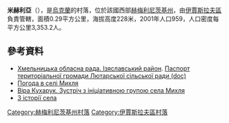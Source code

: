 {{coord|50|9|24|N|26|48|33|E|scale:100000|display=title}}

'''米赫利亞'''（{{lang-uk|Михля}}），是[[烏克蘭|烏克蘭]]的村落，位於該國西部[[赫梅利尼茨基州|赫梅利尼茨基州]]，由[[伊賈斯拉夫區|伊賈斯拉夫區]]負責管轄，面積0.29平方公里，海拔高度228米，2001年人口959，人口密度每平方公里3,353.2人。

==參考資料==
* [https://web.archive.org/web/20160306105422/http://oblrada.km.ua/district/show/15 Хмельницька обласна рада. Ізяславський район]. [https://web.archive.org/web/20160304220216/http://oblrada.km.ua/userfiles/%D0%9F%D0%B0%D1%81%D0%BF%D0%BE%D1%80%D1%82%20%D0%9B%D1%8E%D1%82%D0%B0%D1%80%D0%BA%D0%B0_2011.doc Паспорт територіальної громади Лютарської сільської ради (doc)]
* [http://weather.in.ua/ua/hmel'nickaja/15991 Погода в селі Михля] {{Wayback|url=http://weather.in.ua/ua/hmel%27nickaja/15991 |date=20210423140006 }}
* [http://www.volcorps.org.ua/index.php?option=com_content&view=article&id=160%3Azustrich-myhlya&catid=53%3A2009-12-14-17-45-49&Itemid=80&lang=uk Віра Кухарук. Зустріч з ініціативною групою села Михля]{{dead link|date=2018年4月 |bot=InternetArchiveBot |fix-attempted=yes }}
* [http://mihlya.ucoz.ru/index/z_istoriji_sela/0-10 З історії села] {{Wayback|url=http://mihlya.ucoz.ru/index/z_istoriji_sela/0-10 |date=20171221052251 }}

{{DEFAULTSORT:Михля}}
[[Category:赫梅利尼茨基州村落|Category:赫梅利尼茨基州村落]]
[[Category:伊賈斯拉夫區村落|Category:伊賈斯拉夫區村落]]


{{Khmelnytskyi-geo-stub}}